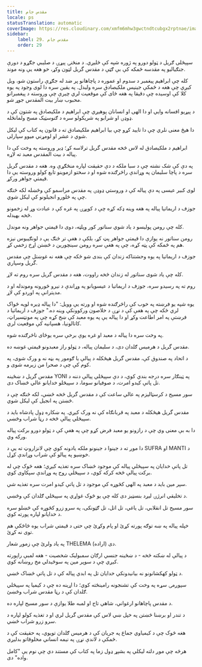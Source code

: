 ```yaml
---
title: مقدس جام
locale: ps
statusTranslation: automatic
coverImage: https://res.cloudinary.com/xmfm6mhw3gwctndtcubgx2rptnae/image/upload/v1741354419/small_cover_la_gran_rebelion_28716e29d2.webp
sidebar:
    label: 29. مقدس جام
    order: 29
---
```

سپېڅلی ګریل د ټولو دورو په ژوره شپه کې ځلیږي. د منځنۍ پیړۍ د صلیبي جګړو د دورې جنګیالیو په مقدسه ځمکه کې بې ګټې د مقدس گریل لټون وکړ، خو هغه یې ونه موند.

کله چې ابراهیم پیغمبر د سدوم او عموره د پاچاهانو پر ضد له جګړې راستون شو، ویل کیږي چې هغه د ځمکې جینیس ملکیصادق سره ولیدل. په یقین سره دا لوی وجود په یوه کلا کې اوسیده چې دقیقا په هغه ځای کې موقعیت لري چیرې چې وروسته د پیغمبرانو محبوب ښار بیت المقدس جوړ شو.

د پیړیو افسانه وايي او دا الهی او انسانان پوهیږي چې ابراهیم د ملکیصادق په شتون کې د ډوډۍ او شرابو په شریکولو سره د ګنوسټیک مسح ولمانځله.

دا هیڅ معنی نلري چې دا تایید کړو چې بیا ابراهیم ملکیصادق ته د قانون په کتاب کې لیکل شوي د عشر او لومړني میوو سپارلی.

ابراهیم د ملکیصادق له لاس څخه مقدس گریل ترلاسه کړ؛ ډیر وروسته په وخت کې دا پیاله د بیت المقدس معبد ته لاړه.

په دې کې شک نشته چې د سبا ملکه د دې حقیقت لپاره منځګړې وه. هغه د مقدس گریل سره د پاچا سلیمان په وړاندې راڅرګنده شوه او د سختو ازموینو تابع کولو وروسته یې دا قیمتي جواهر ورکړ.

لوی کبیر عیسی په دې پیاله کې د وروستي ډوډۍ په مقدس مراسمو کې وڅښله لکه څنګه چې په څلورو انجیلونو کې لیکل شوي.

جوزف د اریماتیا پیاله په هغه وینه ډکه کړه چې د کوپړۍ په غره کې د عبادت وړ له زخمونو څخه بهیدله.

کله چې رومن پولیسو د یاد شوي سناتور کور وپلټه، دوی دا قیمتي جواهر ونه موندل.

رومن سناتور نه یوازې دا قیمتي جواهر پټ کړ، بلکې د هغې تر څنګ یې د لونګیبوس نیزه هم په ځمکه کې پټه کړه، چې په هغې سره رومن سینچورین د څښتن اړخ زخمي کړ.

جوزف د اریماتیا په یوه وحشتناکه زندان کې بندی شو ځکه چې هغه نه غوښتل چې مقدس گریل وسپاري.

کله چې یاد شوی سناتور له زندان څخه راووت، هغه د مقدس گریل سره روم ته لاړ.

روم ته په رسیدو سره، جوزف د اریماتیا د عیسویانو په وړاندې د نیرو ځورونه وموندله او د مدیترانې په اوږدو کې لاړ.

یوه شپه یو فرښته په خوب کې راڅرګنده شوه او ورته یې وویل: "دا پیاله ډیره لویه ځواک لري ځکه چې په هغې کې د نړۍ د خلاصون ورکوونکي وینه ده." جوزف د اریماتیا د فرښتې په امر اطاعت وکړ او دا پیاله یې په یوه معبد کې ښخ کړه چې په مونټسیراټ، کاتالونیا، هسپانیه کې موقعیت لري.

په وخت سره دا پیاله د معبد او غره یوې برخې سره یوځای ناڅرګنده شوه.

مقدس گریل د هرمیس ګلدان دی، د سلیمان پیاله، د ټولو راز معبدونو قیمتي غوښه ده.

د اتحاد په صندوق کې، مقدس گریل هیڅکله د پیالې یا ګومور په بڼه نه و ورک شوی، په کوم کې چې د صحرا من زیرمه شوی و.

مقدس گریل د ښځینه YONI په ټینګار سره درجه بندي کوي، د دې سپیڅلي پیالې دننه د تل پاتې کیدو امرت، د صوفیانو سوما، د سپیڅلو خدایانو عالي څښاک دی.

سور مسیح د کرسټالیزم په عالي ساعت کې د مقدس گریل څخه څښي، لکه څنګه چې د څښتن په انجیل کې لیکل شوي.

مقدس گریل هیڅکله د معبد په قربانګاه کې نه ورک کیږي. په ښکاره ډول پادشاه باید د سپیڅلي پیالې څخه د رڼا شراب وڅښي.

دا به بې معنی وي چې د رازونو یو معبد فرض کړو چې په هغې کې د ټولو دورو برکت پیاله ورکه وي.

دا موږ ته د جینوا د جینونو ملکه یادونه کوي چې لانزاروټ ته یې د SUFRA او MANTI د خوښیو په پیالو کې شراب وړاندې کړل.

تل پاتې خدایان په سپیڅلي پیاله کې موجود څښاک سره تغذیه کیږي؛ هغه څوک چې له برکت پیالې څخه کرکه کوي، د سپیڅلي روح په وړاندې سپکاوی کوي.

سپر مین باید د معبد په الهی کڅوړه کې موجود د تل پاتې کیدو امرت سره تغذیه شي.

د تخلیقي انرژۍ لیږد بنسټیز دی کله چې یو څوک غواړي په سپیڅلي ګلدان کې وڅښي.

سور مسیح تل انقلابي، تل یاغي، تل اتل، تل ګټونکی، په سرو زرو کڅوړه کې څښلو سره د خدایانو لپاره پورته کوي.

خپله پیاله په ښه توګه پورته کړئ او پام وکړئ چې حتی د قیمتي شراب یوه څاڅکي هم توی نه کړئ.

په یاد ولرئ چې زموږ شعار THELEMA (اراده) دی.

د پیالې له ښکته څخه - د ښځینه جنسي ارګان سمبولیک شخصیت - هغه لمبې راپورته کیږي چې د سوپر مین په سوځیدلي مخ روښانه کوي.

د ټولو کهکشانونو نه بیانیدونکي خدایان تل په ابدي پیاله کې د تل پاتې څښاک څښي.

سپوږمۍ سړه په وخت کې تشنجونه رامینځته کوي؛ دا اړینه ده چې د کیمیا په سپیڅلي ګلدان کې د رڼا مقدس شراب وڅښئ.

د مقدس پاچاهانو ارغواني، شاهي تاج او لمبه طلا یوازې د سور مسیح لپاره ده.

د تندر او برښنا څښتن په خپل ښي لاس کې مقدس گریل لري او د تغذیه کولو لپاره د سرو زرو شراب څښي.

هغه څوک چې د کیمیاوي جماع په جریان کې د هرمیس ګلدان تویوي، په حقیقت کې د ځمکې د لاندې نړۍ په نیمه انساني مخلوقاتو بدلیږي.

هرڅه چې موږ دلته لیکلي په بشپړ ډول زما په کتاب کې مستند دي چې نوم یې "کامل واده" دی.

